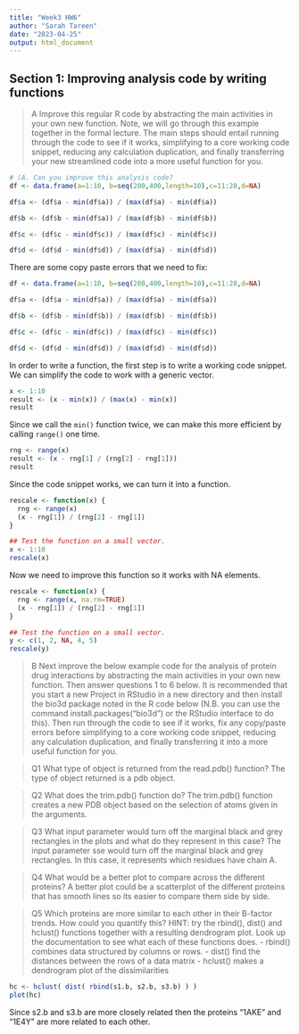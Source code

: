 ```yaml
---
title: "Week3 HW6"
author: "Sarah Tareen"
date: "2023-04-25"
output: html_document
---
```


## Section 1: Improving analysis code by writing functions

> A Improve this regular R code by abstracting the main activities in your own new
function. Note, we will go through this example together in the formal lecture. The main
steps should entail running through the code to see if it works, simplifying to a core
working code snippet, reducing any calculation duplication, and finally transferring your
new streamlined code into a more useful function for you.

```r
# (A. Can you improve this analysis code?
df <- data.frame(a=1:10, b=seq(200,400,length=10),c=11:20,d=NA)

df$a <- (df$a - min(df$a)) / (max(df$a) - min(df$a))

df$b <- (df$b - min(df$a)) / (max(df$b) - min(df$b))

df$c <- (df$c - min(df$c)) / (max(df$c) - min(df$c))

df$d <- (df$d - min(df$d)) / (max(df$a) - min(df$d))
```

There are some copy paste errors that we need to fix:
```r
df <- data.frame(a=1:10, b=seq(200,400,length=10),c=11:20,d=NA)

df$a <- (df$a - min(df$a)) / (max(df$a) - min(df$a))

df$b <- (df$b - min(df$b)) / (max(df$b) - min(df$b))

df$c <- (df$c - min(df$c)) / (max(df$c) - min(df$c))

df$d <- (df$d - min(df$d)) / (max(df$d) - min(df$d))
```

In order to write a function, the first step is to write a working code snippet. We can simplify the code to work with a generic vector. 
```r
x <- 1:10
result <- (x - min(x)) / (max(x) - min(x))
result
```

Since we call the `min()` function twice, we can make this more efficient by calling `range()` one time. 
```r
rng <- range(x)
result <- (x - rng[1] / (rng[2] - rng[1]))
result
```
Since the code snippet works, we can turn it into a function.
```r
rescale <- function(x) {
  rng <- range(x)
  (x - rng[1]) / (rng[2] - rng[1])
}

## Test the function on a small vector.
x <- 1:10
rescale(x)
```
Now we need to improve this function so it works with NA elements. 
```r
rescale <- function(x) {
  rng <- range(x, na.rm=TRUE)
  (x - rng[1]) / (rng[2] - rng[1])
}

## Test the function on a small vector.
y <- c(1, 2, NA, 4, 5)
rescale(y)
```

>B Next improve the below example code for the analysis of protein drug interactions by
abstracting the main activities in your own new function. Then answer questions 1 to 6
below. It is recommended that you start a new Project in RStudio in a new directory and
then install the bio3d package noted in the R code below (N.B. you can use the
command install.packages("bio3d") or the RStudio interface to do this).
Then run through the code to see if it works, fix any copy/paste errors before simplifying
to a core working code snippet, reducing any calculation duplication, and finally
transferring it into a more useful function for you.

 > Q1 What type of object is returned from the read.pdb() function? 
 The type of object returned is a pdb object.
 
 > Q2 What does the trim.pdb() function do?
 The trim.pdb() function creates a new PDB object based on the selection of atoms given in the arguments. 
 
 > Q3 What input parameter would turn off the marginal black and grey rectangles in the
plots and what do they represent in this case?
 The input parameter sse would turn off the marginal black and grey rectangles. In this case, it represents which residues have chain A.
 
 > Q4 What would be a better plot to compare across the different proteins?
 A better plot could be a scatterplot of the different proteins that has smooth lines so its easier to compare them side by side. 
 
 > Q5 Which proteins are more similar to each other in their B-factor trends. How could
you quantify this? HINT: try the rbind(), dist() and hclust() functions together with a
resulting dendrogram plot. Look up the documentation to see what each of these functions does.
 - rbind() combines data structured by columns or rows. 
 - dist() find the distances between the rows of a data matrix
 - hclust() makes a dendrogram plot of the dissimilarities 
 
```r
hc <- hclust( dist( rbind(s1.b, s2.b, s3.b) ) )
plot(hc)
```

Since s2.b and s3.b are more closely related then the proteins "1AKE" and "1E4Y" are more related to each other. 
 
